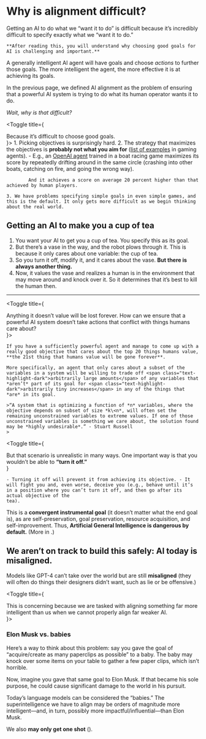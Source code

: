 
# Why is alignment difficult?

<Promise>
    Getting an AI to do what we “want it to do” is difficult because it’s incredibly difficult to specify exactly what we “want it to do.”

    **After reading this, you will understand why choosing good goals for AI is challenging and important.**

</Promise>

A generally intelligent AI agent will have goals and choose _actions_ to further those goals. The more intelligent the agent, the more effective it is at achieving its goals.

In the previous page, we defined AI alignment as the problem of ensuring that a powerful AI system is trying to do what its human operator wants it to do.

_Wait, why is that difficult?_

<Toggle title={<div class="highlight font-bold">Because it’s difficult to choose good goals.</div>}>
    1. Picking objectives is surprisingly hard.
    2. The strategy that maximizes the objectives is **probably not what you aim for** ([list of examples](https://arc.net/l/quote/eftxikyd) in gaming agents).
        - E.g., an [OpenAI agent](https://openai.com/index/faulty-reward-functions/) trained in a boat racing game maximizes its score by repeatedly drifting around in the same circle (crashing into other boats, catching on fire, and going the wrong way).
            
            And it achieves a score on average 20 percent higher than that achieved by human players.

    3. We have problems specifying simple goals in even simple games, and this is the default. It only gets more difficult as we begin thinking about the real world.

</Toggle>

## Getting an AI to make you a cup of tea

1. You want your AI to get you a cup of tea. You specify this as its goal.
2. But there’s a vase in the way, and the robot plows through it. This is because it only cares about one variable: the cup of tea.
3. So you turn it off, modify it, and it cares about the vase. <b class="highlight">But there is always another thing.</b>
4. Now, it values the vase and realizes a human is in the environment that may move around and knock over it. So it determines that it’s best to kill the human then.

---

<Toggle title={<div>Anything it doesn’t value will be lost forever. How can we ensure that a powerful AI system doesn’t take actions that conflict with things humans care about?</div>}>
    
    If you have a sufficiently powerful agent and manage to come up with a really good objective that cares about the top 20 things humans value, **the 21st thing that humans value will be gone forever**.
    
    More specifically, an agent that only cares about a subset of the variables in a system will be willing to trade off <span class="text-highlight-dark">arbitrarily large amounts</span> of any variables that *aren’t* part of its goal for <span class="text-highlight-dark">arbitrarily tiny increases</span> in any of the things that *are* in its goal.
    
    >“A system that is optimizing a function of *n* variables, where the objective depends on subset of size *k\<n*, will often set the remaining unconstrained variables to extreme values. If one of those unconstrained variables is something we care about, the solution found may be *highly undesirable*.” - Stuart Russell
    >
</Toggle>

<Toggle
    title={
        <div>
            But that scenario is unrealistic in many ways. One important way is that you wouldn’t be able to <b className='highlight'>“turn it off.”</b>
        </div>
    }
>
    - Turning it off will prevent it from achieving its objective. - It will fight you and, even worse, deceive you (e.g., behave until it’s in a position where you can’t turn it off, and then go after its actual objective of the
    tea).
</Toggle>

This is a **convergent instrumental goal** (it doesn’t matter what the end goal is), as are self-preservation, goal preservation, resource acquisition, and self-improvement. Thus, **Artificial General Intelligence is dangerous by default.** (More in <LinkBadge text="Unaligned AI: default dangerous" link="/why-alignment/default-dangerous" />.)

## We aren’t on track to build this safely: AI today is misaligned.

Models like GPT-4 can’t take over the world but are still **misaligned** (they will often do things their designers didn’t want, such as lie or be offensive.)

<Toggle title={<div>This is concerning because we are tasked with aligning something far more intelligent than us when we cannot properly align far weaker AI.</div>}>

### Elon Musk vs. babies

Here’s a way to think about this problem: say you gave the goal of “acquire/create as many paperclips as possible” to a baby. The baby may knock over some items on your table to gather a few paper clips, which isn’t horrible.

Now, imagine you gave that same goal to Elon Musk. If that became his sole purpose, he could cause significant damage to the world in his pursuit.

Today’s language models can be considered the “babies.” The superintelligence we have to align may be orders of magnitude more intelligent—and, in turn, possibly more impactful/influential—than Elon Musk.

</Toggle>

We also **may only get one shot** (<LinkBadge text="Why this is urgent" link="/why-alignment/why-this-is-urgent" />).
